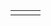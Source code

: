 {{en/Community/Scenarios/Scenarios by size}}

{|
|-
|style="border:none;background:white"|
{{en/Scenario/The Isles}}

|style="border:none;background:white"|
{{en/Scenario/Chatham Islands}}

|style="border:none;background:white"|
{{en/Scenario/Denmark}}

|}